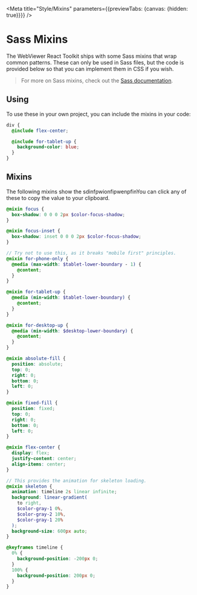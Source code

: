 
<Meta title="Style/Mixins" parameters={{previewTabs: {canvas: {hidden: true}}}} />

# Sass Mixins

The WebViewer React Toolkit ships with some Sass mixins that wrap common
patterns. These can only be used in Sass files, but the code is provided below
so that you can implement them in CSS if you wish.

> For more on Sass mixins, check out the
> [Sass documentation](https://sass-lang.com/documentation/at-rules/mixin).

## Using

To use these in your own project, you can include the mixins in your code:

```scss
div {
  @include flex-center;

  @include for-tablet-up {
    background-color: blue;
  }
}
```

## Mixins

The following mixins show the  sdinfpwionfipwenpfinYou can click any of these to copy the
value to your clipboard.

<!-- Below here is auto-generated. DO NOT EDIT. -->
<!-- GENERATE_ENTRY -->

<Mixins index={0} />

```scss
@mixin focus {
  box-shadow: 0 0 0 2px $color-focus-shadow;
}
```


<Mixins index={1} />

```scss
@mixin focus-inset {
  box-shadow: inset 0 0 0 2px $color-focus-shadow;
}
```


<Mixins index={2} />

```scss
// Try not to use this, as it breaks "mobile first" principles.
@mixin for-phone-only {
  @media (max-width: $tablet-lower-boundary - 1) {
    @content;
  }
}
```


<Mixins index={3} />

```scss
@mixin for-tablet-up {
  @media (min-width: $tablet-lower-boundary) {
    @content;
  }
}
```


<Mixins index={4} />

```scss
@mixin for-desktop-up {
  @media (min-width: $desktop-lower-boundary) {
    @content;
  }
}
```


<Mixins index={5} />

```scss
@mixin absolute-fill {
  position: absolute;
  top: 0;
  right: 0;
  bottom: 0;
  left: 0;
}
```


<Mixins index={6} />

```scss
@mixin fixed-fill {
  position: fixed;
  top: 0;
  right: 0;
  bottom: 0;
  left: 0;
}
```


<Mixins index={7} />

```scss
@mixin flex-center {
  display: flex;
  justify-content: center;
  align-items: center;
}
```


<Mixins index={8} />

```scss
// This provides the animation for skeleton loading.
@mixin skeleton {
  animation: timeline 2s linear infinite;
  background: linear-gradient(
    to right,
    $color-gray-1 0%,
    $color-gray-2 10%,
    $color-gray-1 20%
  );
  background-size: 600px auto;
}

@keyframes timeline {
  0% {
    background-position: -200px 0;
  }
  100% {
    background-position: 200px 0;
  }
}
```
